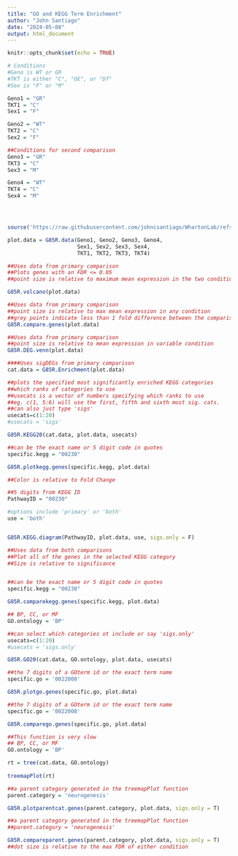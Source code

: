 ```yaml
---
title: "GO and KEGG Term Enrichment"
author: "John Santiago"
date: "2024-05-08"
output: html_document
---
```


```r

knitr::opts_chunk$set(echo = TRUE)

```



```r

# Conditions
#Geno is WT or GR
#TKT is either "C", "OE", or "Df"
#Sex is "F" or "M"

Geno1 = "GR"
TKT1 = "C"
Sex1 = "F"

Geno2 = "WT"
TKT2 = "C"
Sex2 = "F"

##Conditions for second comparison
Geno3 = "GR"
TKT3 = "C"
Sex3 = "M"

Geno4 = "WT"
TKT4 = "C"
Sex4 = "M"





```

```r


source('https://raw.githubusercontent.com/johncsantiago/WhartonLab/refs/heads/master/G85R.GOandKEGGPlottingFunctions.R')

plot.data = G85R.data(Geno1, Geno2, Geno3, Geno4,
                      Sex1, Sex2, Sex3, Sex4,
                      TKT1, TKT2, TKT3, TKT4)

```


```r

##Uses data from primary comparison
##Plots genes with an FDR <= 0.05
##point size is relative to maximum mean expression in the two conditions

G85R.volcano(plot.data)

```


```r

##Uses data from primary comparison
##point size is relative to max mean expression in any condition
##grey points indicate less than 1 fold difference between the comparisons
G85R.compare.genes(plot.data)

```


```r

##Uses data from primary comparison
##point size is relative to mean expression in variable condition
G85R.DEG.venn(plot.data)

```

```r

####Uses sigDEGs from primary comparison
cat.data = G85R.Enrichment(plot.data)

```


```r

##plots the specified most significantly enriched KEGG categories
##which ranks of categories to use
##usecats is a vector of numbers specifying which ranks to use
##eg. c(1, 5:6) will use the first, fifth and sixth most sig. cats.
##can also just type 'sigs' 
usecats=c(1:20)
#usecats = 'sigs'  

G85R.KEGG20(cat.data, plot.data, usecats)

```


```r

##can be the exact name or 5 digit code in quotes
specific.kegg = "00230"

G85R.plotkegg.genes(specific.kegg, plot.data)

```


```r

##Color is relative to Fold Change

##5 digits from KEGG ID
PathwayID = "00230"

#options include 'primary' or 'both'
use = 'both'


G85R.KEGG.diagram(PathwayID, plot.data, use, sigs.only = F)


```


```r

##Uses data from both comparisons
##Plot all of the genes in the selected KEGG category
##Size is relative to significance 


##can be the exact name or 5 digit code in quotes
specific.kegg = "00230"

G85R.comparekegg.genes(specific.kegg, plot.data)

```


```r

## BP, CC, or MF
GO.ontology = 'BP'

##can select which categories ot include or say 'sigs.only'
usecats=c(1:20)
#usecats = 'sigs.only'

G85R.GO20(cat.data, GO.ontology, plot.data, usecats)

```


```r

##the 7 digits of a GOterm id or the exact term name
specific.go = '0022008'

G85R.plotgo.genes(specific.go, plot.data)

```


```r

##the 7 digits of a GOterm id or the exact term name
specific.go = '0022008'

G85R.comparego.genes(specific.go, plot.data)

```


```r

##This function is very slow
## BP, CC, or MF
GO.ontology = 'BP'

rt = tree(cat.data, GO.ontology)
  
treemapPlot(rt)

```


```r

##a parent category generated in the treemapPlot function
parent.category = 'neurogenesis'

G85R.plotparentcat.genes(parent.category, plot.data, sigs.only = T)

```


```r

##a parent category generated in the treemapPlot function
##parent.category = 'neurogenesis'

G85R.compareparent.genes(parent.category, plot.data, sigs.only = T)
##dot size is relative to the max FDR of either condition


```  









